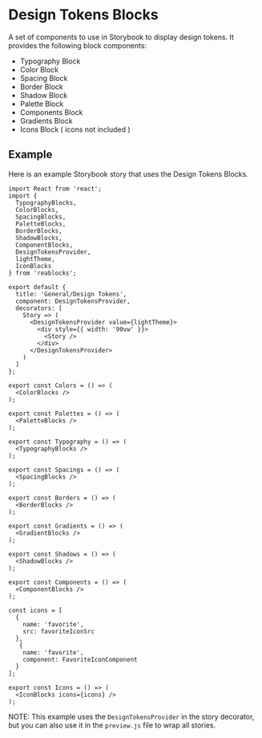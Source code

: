 
<Meta title="Docs/Design Tokens/Blocks" />

# Design Tokens Blocks
A set of components to use in Storybook to display design tokens. It provides
the following block components:

- Typography Block
- Color Block
- Spacing Block
- Border Block
- Shadow Block
- Palette Block
- Components Block
- Gradients Block
- Icons Block ( icons not included )

## Example
Here is an example Storybook story that uses the Design Tokens Blocks.

```tsx
import React from 'react';
import {
  TypographyBlocks,
  ColorBlocks,
  SpacingBlocks,
  PaletteBlocks,
  BorderBlocks,
  ShadowBlocks,
  ComponentBlocks,
  DesignTokensProvider,
  lightTheme,
  IconBlocks
} from 'reablocks';

export default {
  title: 'General/Design Tokens',
  component: DesignTokensProvider,
  decorators: [
    Story => (
      <DesignTokensProvider value={lightTheme}>
        <div style={{ width: '90vw' }}>
          <Story />
        </div>
      </DesignTokensProvider>
    )
  ]
};

export const Colors = () => (
  <ColorBlocks />
);

export const Palettes = () => (
  <PaletteBlocks />
);

export const Typography = () => (
  <TypographyBlocks />
);

export const Spacings = () => (
  <SpacingBlocks />
);

export const Borders = () => (
  <BorderBlocks />
);

export const Gradients = () => (
  <GradientBlocks />
);

export const Shadows = () => (
  <ShadowBlocks />
);

export const Components = () => (
  <ComponentBlocks />
);

const icons = [
  {
    name: 'favorite',
    src: favoriteIconSrc
  },
   {
    name: 'favorite',
    component: FavoriteIconComponent
  }
];

export const Icons = () => (
  <IconBlocks icons={icons} />
);
````

NOTE: This example uses the `DesignTokensProvider` in the story decorator,
but you can also use it in the `preview.js` file to wrap all stories.

